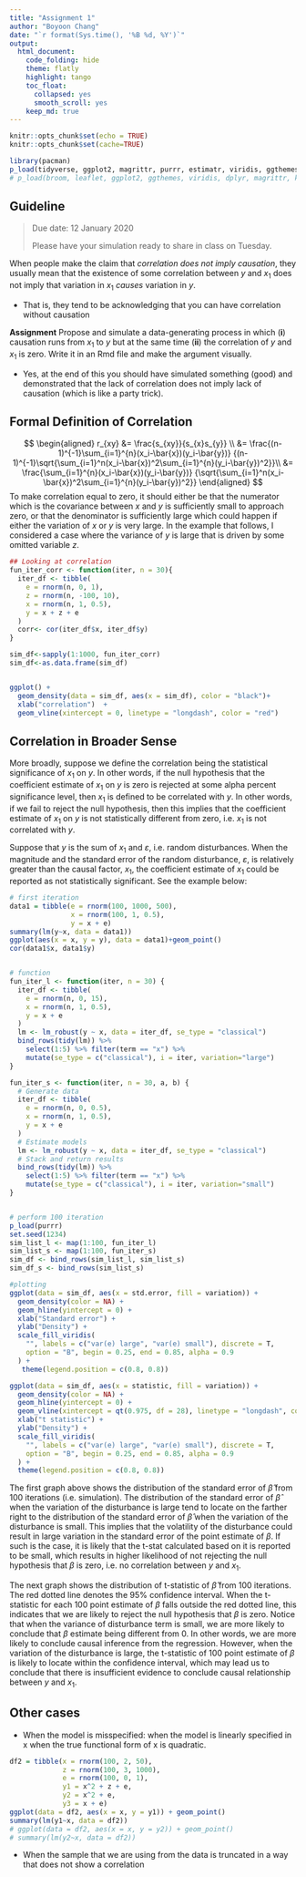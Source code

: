 ```yaml
---
title: "Assignment 1"
author: "Boyoon Chang"
date: "`r format(Sys.time(), '%B %d, %Y')`"
output: 
  html_document: 
    code_folding: hide
    theme: flatly
    highlight: tango
    toc_float:
      collapsed: yes
      smooth_scroll: yes
    keep_md: true
---
```


```r
knitr::opts_chunk$set(echo = TRUE)
knitr::opts_chunk$set(cache=TRUE) 
```

```r
library(pacman)
p_load(tidyverse, ggplot2, magrittr, purrr, estimatr, viridis, ggthemes)
# p_load(broom, leaflet, ggplot2, ggthemes, viridis, dplyr, magrittr, knitr, parallel, rddtools, readxl, emoGG, dslabs, gapminder, extrafont, Ecdat, wooldridge, tidyverse, janitor, kableExtra, gridExtra, estimatr)
```

## Guideline
> Due date: 12 January 2020
>
> Please have your simulation ready to share in class on Tuesday.

When people make the claim that _correlation does not imply causation_, they usually mean that the existence of some correlation between $y$ and $x_1$ does not imply that variation in $x_1$ _causes_ variation in $y$.

- That is, they tend to be acknowledging that you can have correlation without causation

**Assignment** Propose and simulate a data-generating process in which (**i**) causation runs from $x_1$ to $y$ but at the same time (**ii**) the correlation of $y$ and $x_1$ is zero. Write it in an Rmd file and make the argument visually.

- Yes, at the end of this you should have simulated something (good) and demonstrated that the lack of correlation does not imply lack of causation (which is like a party trick).


## Formal Definition of Correlation

$$
\begin{aligned}
  r_{xy} 
  &= \frac{s_{xy}}{s_{x}s_{y}} \\
  &= \frac{(n-1)^{-1}\sum_{i=1}^{n}(x_i-\bar{x})(y_i-\bar{y})}
  {(n-1)^{-1}\sqrt{\sum_{i=1}^n(x_i-\bar{x})^2\sum_{i=1}^{n}(y_i-\bar{y})^2}}\\
  &= \frac{\sum_{i=1}^{n}(x_i-\bar{x})(y_i-\bar{y})}
  {\sqrt{\sum_{i=1}^n(x_i-\bar{x})^2\sum_{i=1}^{n}(y_i-\bar{y})^2}}
\end{aligned}
$$
To make correlation equal to zero, it should either be that the numerator which is the covariance between $x$ and $y$ is sufficiently small to approach zero, or that the denominator is sufficiently large which could happen if either the variation of $x$ or $y$ is very large. In the example that follows, I considered a case where the variance of $y$ is large that is driven by some omitted variable $z$.  

```r
## Looking at correlation
fun_iter_corr <- function(iter, n = 30){
  iter_df <- tibble(
    e = rnorm(n, 0, 1),
    z = rnorm(n, -100, 10),
    x = rnorm(n, 1, 0.5), 
    y = x + z + e
  )
  corr<- cor(iter_df$x, iter_df$y)
}

sim_df<-sapply(1:1000, fun_iter_corr)
sim_df<-as.data.frame(sim_df)


ggplot() + 
  geom_density(data = sim_df, aes(x = sim_df), color = "black")+
  xlab("correlation")  +
  geom_vline(xintercept = 0, linetype = "longdash", color = "red") 

```


## Correlation in Broader Sense

More broadly, suppose we define the correlation being the statistical significance of $x_1$ on $y$. In other words, if the null hypothesis that the coefficient estimate of $x_1$ on $y$ is zero is rejected at some alpha percent significance level, then $x_1$ is defined to be correlated with $y$. In other words, if we fail to reject the null hypothesis, then this implies that the coefficient estimate of $x_1$ on $y$ is not statistically different from zero, i.e. $x_1$ is not correlated with $y$. 

Suppose that $y$ is the sum of $x_1$ and $\varepsilon$, i.e. random disturbances. When the magnitude and the standard error of the random disturbance, $\varepsilon$, is relatively greater than the causal factor, $x_1$, the coefficient estimate of $x_1$ could be reported as not statistically significant. See the example below:

```r
# first iteration
data1 = tibble(e = rnorm(100, 1000, 500),
               x = rnorm(100, 1, 0.5), 
               y = x + e)
summary(lm(y~x, data = data1))
ggplot(aes(x = x, y = y), data = data1)+geom_point()
cor(data1$x, data1$y)


# function
fun_iter_l <- function(iter, n = 30) {
  iter_df <- tibble(
    e = rnorm(n, 0, 15), 
    x = rnorm(n, 1, 0.5), 
    y = x + e
  )
  lm <- lm_robust(y ~ x, data = iter_df, se_type = "classical")
  bind_rows(tidy(lm)) %>% 
    select(1:5) %>% filter(term == "x") %>% 
    mutate(se_type = c("classical"), i = iter, variation="large")
}

fun_iter_s <- function(iter, n = 30, a, b) {
  # Generate data
  iter_df <- tibble(
    e = rnorm(n, 0, 0.5), 
    x = rnorm(n, 1, 0.5), 
    y = x + e
  )
  # Estimate models
  lm <- lm_robust(y ~ x, data = iter_df, se_type = "classical")
  # Stack and return results
  bind_rows(tidy(lm)) %>%
    select(1:5) %>% filter(term == "x") %>%
    mutate(se_type = c("classical"), i = iter, variation="small")
}


# perform 100 iteration
p_load(purrr)
set.seed(1234)
sim_list_l <- map(1:100, fun_iter_l)
sim_list_s <- map(1:100, fun_iter_s)
sim_df <- bind_rows(sim_list_l, sim_list_s)
sim_df_s <- bind_rows(sim_list_s)

#plotting
ggplot(data = sim_df, aes(x = std.error, fill = variation)) +
  geom_density(color = NA) +
  geom_hline(yintercept = 0) +
  xlab("Standard error") +
  ylab("Density") +
  scale_fill_viridis(
    "", labels = c("var(e) large", "var(e) small"), discrete = T,
    option = "B", begin = 0.25, end = 0.85, alpha = 0.9
  ) +
   theme(legend.position = c(0.8, 0.8))

ggplot(data = sim_df, aes(x = statistic, fill = variation)) +
  geom_density(color = NA) +
  geom_hline(yintercept = 0) +
  geom_vline(xintercept = qt(0.975, df = 28), linetype = "longdash", color = "red") +
  xlab("t statistic") +
  ylab("Density") +
  scale_fill_viridis(
    "", labels = c("var(e) large", "var(e) small"), discrete = T,
    option = "B", begin = 0.25, end = 0.85, alpha = 0.9
  ) +
  theme(legend.position = c(0.8, 0.8))
```

The first graph above shows the distribution of the standard error of $\hat{\beta}$ from 100 iterations (i.e. simulation). The distribution of the standard error of $\hat{\beta}$ when the variation of the disturbance is large tend to locate on the farther right to the distribution of the standard error of $\hat{\beta}$ when the variation of the disturbance is small. This implies that the volatility of the disturbance could result in large variation in the standard error of the point estimate of $\beta$. If such is the case, it is likely that the t-stat calculated based on it is reported to be small, which results in higher likelihood of not rejecting the null hypothesis that $\beta$ is zero, i.e. no correlation between $y$ and $x_1$. 

The next graph shows the distribution of t-statistic of $\hat{\beta}$ from 100 iterations. The red dotted line denotes the 95$\%$ confidence interval. When the t-statistic for each 100 point estimate of $\beta$ falls outside the red dotted line, this indicates that we are likely to reject the null hypothesis that $\beta$ is zero. Notice that when the variance of disturbance term is small, we are more likely to conclude that $\beta$ estimate being different from 0. In other words, we are more likely to conclude causal inference from the regression. However, when the variation of the disturbance is large, the t-statistic of 100 point estimate of $\beta$ is likely to locate within the confidence interval, which may lead us to conclude that there is insufficient evidence to conclude causal relationship between $y$ and $x_1$. 



## Other cases

- When the model is misspecified: when the model is linearly specified in x when the true functional form of x is quadratic.
```r
df2 = tibble(x = rnorm(100, 2, 50), 
             z = rnorm(100, 3, 1000),
             e = rnorm(100, 0, 1),
             y1 = x^2 + z + e,
             y2 = x^2 + e,
             y3 = x + e)
ggplot(data = df2, aes(x = x, y = y1)) + geom_point()
summary(lm(y1~x, data = df2))
# ggplot(data = df2, aes(x = x, y = y2)) + geom_point()
# summary(lm(y2~x, data = df2))
```
- When the sample that we are using from the data is truncated in a way that does not show a correlation

